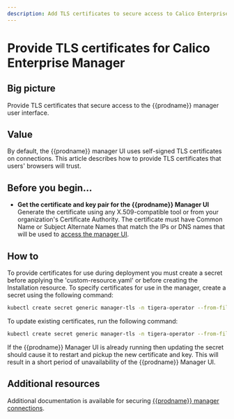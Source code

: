 ```yaml
---
description: Add TLS certificates to secure access to Calico Enterprise Manager user interface.
---
```


# Provide TLS certificates for Calico Enterprise Manager

## Big picture

Provide TLS certificates that secure access to the {{prodname}} manager user interface.

## Value

By default, the {{prodname}} manager UI uses self-signed TLS certificates on connections. This article describes how to provide TLS certificates that users' browsers will trust.

## Before you begin...

- **Get the certificate and key pair for the {{prodname}} Manager UI**
  Generate the certificate using any X.509-compatible tool or from your organization's Certificate Authority. The certificate must have Common Name or Subject Alternate Names that match the IPs or DNS names that will be used to [access the manager UI](../cnx/access-the-manager.mdx).

## How to

To provide certificates for use during deployment you must create a secret before applying the 'custom-resource.yaml' or before creating the Installation resource. To specify certificates for use in the manager, create a secret using the following command:

```bash
kubectl create secret generic manager-tls -n tigera-operator --from-file=cert=</path/to/certificate-file> --from-file=key=</path/to/key-file>
```

To update existing certificates, run the following command:

```bash
kubectl create secret generic manager-tls -n tigera-operator --from-file=cert=</path/to/certificate-file> --from-file=key=</path/to/key-file> --dry-run -o yaml --save-config | kubectl replace -f -
```

If the {{prodname}} Manager UI is already running then updating the secret should cause it to restart and pickup the new certificate and key. This will result in a short period of unavailability of the {{prodname}} Manager UI.

## Additional resources

Additional documentation is available for securing [{{prodname}} manager connections](crypto-auth.mdx#calico-enterprise-manager-connections).
